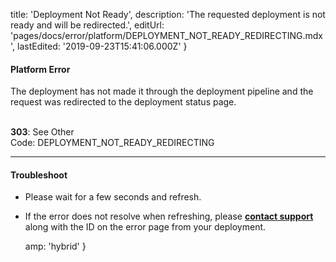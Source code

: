 
  title: 'Deployment Not Ready',
  description: 'The requested deployment is not ready and will be redirected.',
  editUrl: 'pages/docs/error/platform/DEPLOYMENT_NOT_READY_REDIRECTING.mdx',
  lastEdited: '2019-09-23T15:41:06.000Z'
}

#### Platform Error

The deployment has not made it through the deployment pipeline and the request was redirected to the deployment status page.

<br />

<Note label={false}>
  <b>303</b>: See Other
  <br />
  Code: <InlineCode>DEPLOYMENT_NOT_READY_REDIRECTING</InlineCode>
</Note>

---

#### Troubleshoot

- Please wait for a few seconds and refresh.
- If the error does not resolve when refreshing, please **[contact support](mailto:support@zeit.co)** along with the ID on the error page from your deployment.


  amp: 'hybrid'
}
